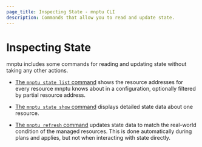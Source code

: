 ```yaml
---
page_title: Inspecting State - mnptu CLI
description: Commands that allow you to read and update state.
---
```


# Inspecting State

mnptu includes some commands for reading and updating state without taking
any other actions.

- [The `mnptu state list` command](/mnptu/cli/commands/state/list)
  shows the resource addresses for every resource mnptu knows about in a
  configuration, optionally filtered by partial resource address.

- [The `mnptu state show` command](/mnptu/cli/commands/state/show)
  displays detailed state data about one resource.

- [The `mnptu refresh` command](/mnptu/cli/commands/refresh) updates
  state data to match the real-world condition of the managed resources. This is
  done automatically during plans and applies, but not when interacting with
  state directly.
